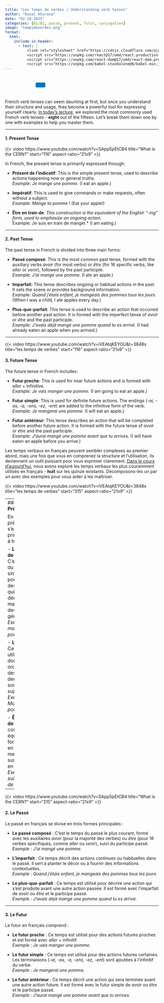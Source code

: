 ```yaml
---
title: "Les temps de verbes / Understanding verb tenses"
author: "Kunal Khurana"
date: "02-28-2025"
categories: [B1/B2, passé, present, futur, conjugation]
image: "tempsdeverbes.png"
format:
  html:
    include-in-header:
      - text: |
          <link rel="stylesheet" href="https://cdnjs.cloudflare.com/ajax/libs/font-awesome/6.0.0/css/all.min.css">
          <script src="https://unpkg.com/react@17/umd/react.production.min.js"></script>
          <script src="https://unpkg.com/react-dom@17/umd/react-dom.production.min.js"></script>
          <script src="https://unpkg.com/babel-standalone@6/babel.min.js"></script>
---
```


::: {style="text-align: left; padding: 10px;"}
<a href="mailto:frenchwithkunal@gmail.com" target="_blank" style="margin: 0 10px; color: #000;"><i class="fas fa-envelope fa-lg"></i></a> <a href="https://www.instagram.com/frenchwithkunal" target="_blank" style="margin: 0 10px; color: #E1306C;"><i class="fab fa-instagram fa-lg"></i></a> <a href="https://frenchwithkunal.ca" target="_blank" style="margin: 0 10px; color: #0077b5;"><i class="fas fa-globe fa-lg"></i></a> <a href="https://whatsapp.com/channel/0029Vb57n2e7dmegpjYpyi3V" target="_blank" style="margin: 0 10px; color: #25D366;"><i class="fab fa-whatsapp fa-lg"></i></a> <button onclick="copyLink()" style="background-color: #0077b5; color: white; padding: 8px 16px; border: none; border-radius: 4px; cursor: pointer; margin-left: 10px;"> <i class="fas fa-copy"></i> </button> [Link copied!]{#copy-message style="margin-left: 10px; color: green; display: none;"}
:::





<div id="react-root"></div>
 <script type="text/babel">
 const ProfilePage = () => {
  const { useState, useEffect } = React;
  const [redirectCounter, setRedirectCounter] = useState(4);
  const [isRedirecting, setIsRedirecting] = useState(false);

  const isFrench = document.documentElement.lang === "fr";

  const translations = {
    noAccess: isFrench 
      ? "Vous n'avez pas accès à cette page."
      : "You don't have access to this page.",
    subscribe: isFrench
      ? "Veuillez vous abonner pour obtenir l'accès."
      : "Please subscribe to gain access.",
    redirecting: isFrench
      ? `Redirection vers la page d'abonnement dans ${redirectCounter} secondes...`
      : `Redirecting to subscription page in ${redirectCounter} seconds...`
  };

  const refreshToken = async () => {
    const storedRefreshToken = localStorage.getItem("refreshToken");

    if (!storedRefreshToken) {
      window.location.href = "/login.html";
      return null;
    }

    try {
      const response = await fetch("https://frenchwithkunal-cdf6ea3f88ce.herokuapp.com/api/v1/auth/refresh-token", {
        method: "POST",
        headers: {
          "Content-Type": "application/json",
        },
        body: JSON.stringify({ refreshToken: storedRefreshToken }),
      });

      if (!response.ok) {
        localStorage.removeItem("accessToken");
        localStorage.removeItem("refreshToken");
        window.location.href = "/login.html";
        return null;
      }

      const data = await response.json();
      localStorage.setItem("accessToken", data.accessToken);
      return data.accessToken;
    } catch (error) {
      localStorage.removeItem("accessToken");
      localStorage.removeItem("refreshToken");
      window.location.href = "/login.html";
      return null;
    }
  };

  const fetchWithAuth = async (url, options = {}) => {
    let accessToken = localStorage.getItem("accessToken");

    options.headers = {
      ...options.headers,
      Authorization: `Bearer ${accessToken}`,
      "Content-Type": "application/json",
    };

    let response = await fetch(url, options);

    if (response.status === 401) {
      console.log("Access token expired, attempting to refresh...");

      // Refresh token
      accessToken = await refreshToken();

      if (!accessToken) return null;

      options.headers.Authorization = `Bearer ${accessToken}`;
      response = await fetch(url, options);
    }

    return response.json();
  };

  const showNoAccessMessage = () => {
    setIsRedirecting(true);
    
    const noAccessMessage = `
      <div style="text-align: center; padding: 20px;">
        <h2>${translations.noAccess}</h2>
        <p>${translations.subscribe}</p>
        <p>${translations.redirecting}</p>
      </div>
    `;
    document.body.innerHTML = noAccessMessage;
    
    // Start countdown and redirect
    const redirectInterval = setInterval(() => {
      setRedirectCounter((prev) => {
        const newCounter = prev - 1;
        if (newCounter <= 0) {
          clearInterval(redirectInterval);
          window.location.href = "https://frenchwithkunal.ca/payment.html";
        }
        
        // Update the countdown text
        const countdownElement = document.querySelector('p:last-child');
        if (countdownElement) {
          countdownElement.textContent = isFrench
            ? `Redirection vers la page d'abonnement dans ${newCounter} secondes...`
            : `Redirecting to subscription page in ${newCounter} seconds...`;
        }
        
        return newCounter;
      });
    }, 1000);
  };

  useEffect(() => {
    const storedToken = localStorage.getItem('accessToken');

    if(!storedToken) {
      showNoAccessMessage();
    } else {
      const fetchData = async() => {
        const data = await fetchWithAuth("https://frenchwithkunal-cdf6ea3f88ce.herokuapp.com/api/v1/auth/me", {
          method: "POST",
        });

        if (data && data.data && data.data.hasAccess) {
          console.log(data);
        } else {
          showNoAccessMessage();
        }
      };
      fetchData();
    }
  }, []);

  return (
    <div></div>
  );
};

ReactDOM.render(
  <ProfilePage />,
  document.getElementById('react-root')
);
 </script>

::: {.content-visible when-profile="english"}

French verb tenses can seem daunting at first, but once you understand their structure and usage, they become a powerful tool for expressing yourself clearly. [In today’s lecture](https://drive.google.com/file/d/1d6abMu8t_2GCdx7MO77UrMFxtPRV6q3-/view?usp=drive_link), we explored the most commonly used French verb tenses - **eight** out of the fifteen. Let’s break them down one by one with examples to help you master them.

------------------------------------------------------------------------

#### 1. **Present Tense**

{{< video https://www.youtube.com/watch?v=SApp5pEtCB4
    title="What is the CERN?"
    start="116"
    aspect-ratio="21x9" 
>}}

In French, the present tense is primarily expressed through:

-   **Présent de l’indicatif**: This is the simple present tense, used to describe actions happening now or general truths.\
    *Example*: *Je mange une pomme.* (I eat an apple.)

-   **Impératif**: This is used to give commands or make requests, often without a subject.\
    *Example*: *Mange ta pomme !* (Eat your apple!)

-   **Être en train de***: This construction is the equivalent of the English "-ing" form, used to emphasize an ongoing action.\
    *Example*:* Je suis en train de manger.\* (I am eating.)

------------------------------------------------------------------------

#### 2. **Past Tense**

The past tense in French is divided into three main forms:

-   **Passé composé**: This is the most common past tense, formed with the auxiliary verbs *avoir* (for most verbs) or *être* (for 16 specific verbs, like *aller* or *venir*), followed by the past participle.\
    *Example*: *J’ai mangé une pomme.* (I ate an apple.)

-   **Imparfait**: This tense describes ongoing or habitual actions in the past. It sets the scene or provides background information.\
    *Example*: *Quand j’étais enfant, je mangeais des pommes tous les jours.* (When I was a child, I ate apples every day.)

-   **Plus-que-parfait**: This tense is used to describe an action that occurred before another past action. It is formed with the imperfect tense of *avoir* or *être* and the past participle.\
    *Example*: *J’avais déjà mangé une pomme quand tu es arrivé.* (I had already eaten an apple when you arrived.)

---

{{< video https://www.youtube.com/watch?v=iVEAtqKEYOU&t=3848s
    title="les temps de verbes"
    start="116"
    aspect-ratio="21x9" 
>}}


#### 3. **Future Tense**

The future tense in French includes:

-   **Futur proche**: This is used for near future actions and is formed with *aller* + infinitive.\
    *Example*: *Je vais manger une pomme.* (I am going to eat an apple.)

-   **Futur simple**: This is used for definite future actions. The endings (*-ai, -as, -a, -ons, -ez, -ent*) are added to the infinitive form of the verb.\
    *Example*: *Je mangerai une pomme.* (I will eat an apple.)

-   **Futur antérieur**: This tense describes an action that will be completed before another future action. It is formed with the future tense of *avoir* or *être* and the past participle.\
    *Example*: *J’aurai mangé une pomme avant que tu arrives.* (I will have eaten an apple before you arrive.)
:::

::: {.content-visible when-profile="french"}
Les temps verbaux en français peuvent sembler complexes au premier abord, mais une fois que vous en comprenez la structure et l’utilisation, ils deviennent un outil puissant pour vous exprimer clairement. [Dans le cours d’aujourd’hui](https://drive.google.com/file/d/1d6abMu8t_2GCdx7MO77UrMFxtPRV6q3-/view?usp=drive_link), nous avons exploré les temps verbaux les plus couramment utilisés en français - **huit** sur les quinze existants. Décomposons-les un par un avec des exemples pour vous aider à les maîtriser.


{{< video https://www.youtube.com/watch?v=iVEAtqKEYOU&t=3848s
    title="les temps de verbes"
    start="315"
    aspect-ratio="21x9" 
>}}

---
#### 1. **Le Présent**

En français, le présent s’exprime principalement à travers :

-   **Le présent de l’indicatif** : C’est le temps du présent simple, utilisé pour décrire des actions qui se déroulent maintenant ou des vérités générales.\
    *Exemple* : *Je mange une pomme.*

-   **L’impératif** : Ce temps est utilisé pour donner des ordres ou faire des demandes, souvent sans sujet.\
    *Exemple* : *Mange ta pomme !*

-   **Être en train de**\* : Cette construction équivaut à la forme "-ing" en anglais et met l’accent sur une action en cours.\
    *Exemple* : *Je suis en train de manger.*

------------------------------------------------------------------------

{{< video https://www.youtube.com/watch?v=SApp5pEtCB4
    title="What is the CERN?"
    start="315"
    aspect-ratio="21x9" 
>}}


#### 2. **Le Passé**

Le passé en français se divise en trois formes principales :

-   **Le passé composé** : C’est le temps du passé le plus courant, formé avec les auxiliaires *avoir* (pour la majorité des verbes) ou *être* (pour 16 verbes spécifiques, comme *aller* ou *venir*), suivi du participe passé.\
    *Exemple* : *J’ai mangé une pomme.*

-   **L’imparfait** : Ce temps décrit des actions continues ou habituelles dans le passé. Il sert à planter le décor ou à fournir des informations contextuelles.\
    *Exemple* : *Quand j’étais enfant, je mangeais des pommes tous les jours.*

-   **Le plus-que-parfait** : Ce temps est utilisé pour décrire une action qui s’est produite avant une autre action passée. Il est formé avec l’imparfait de *avoir* ou *être* et le participe passé.\
    *Exemple* : *J’avais déjà mangé une pomme quand tu es arrivé.*

------------------------------------------------------------------------

#### 3. **Le Futur**

Le futur en français comprend :

-   **Le futur proche** : Ce temps est utilisé pour des actions futures proches et est formé avec *aller* + infinitif.\
    *Exemple* : *Je vais manger une pomme.*

-   **Le futur simple** : Ce temps est utilisé pour des actions futures certaines. Les terminaisons (*-ai, -as, -a, -ons, -ez, -ent*) sont ajoutées à l’infinitif du verbe.\
    *Exemple* : *Je mangerai une pomme.*

-   **Le futur antérieur** : Ce temps décrit une action qui sera terminée avant une autre action future. Il est formé avec le futur simple de *avoir* ou *être* et le participe passé.\
    *Exemple* : *J’aurai mangé une pomme avant que tu arrives.*
:::